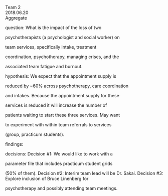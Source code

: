 Team 2  
2018.06.20  
Aggregate  

question: What is the impact of the loss of two 

psychotherapists (a psychologist and social worker) on 

team services, specifically intake, treatment 

coordination, psychotherapy, managing crises, and the 

associated team fatigue and burnout.  

hypothesis: We expect that the appointment supply is 

reduced by ~60% across psychotherapy, care coordination 

and intakes. Because the appointment supply for these 

services is reduced it will increase the number of 

patients waiting to start these three services. May want 

to experiment with within team referrals to services 

(group, practicum students).  

findings:  

decisions: Decision #1: We would like to work with a 

parameter file that includes practicum student grids 

(50% of them). 
Decision #2: Interim team lead will be Dr. Sakai.
Decision #3: Explore inclusion of Bruce Linenberg for 

psychotherapy and  possibly attending team meetings.
